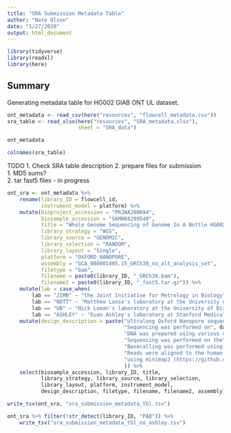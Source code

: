 ```yaml
---
title: "SRA Submission Metadata Table"
author: "Nate Olson"
date: "1/27/2020"
output: html_document
---
```


```r
library(tidyverse)
library(readxl)
library(here)
```

## Summary
Generating metadata table for HG002 GIAB ONT UL dataset.


```r
ont_metadata <- read_csv(here("resources", "flowcell_metadata.csv"))
sra_table <- read_xlsx(here("resources", "SRA_metadata.xlsx"), 
                       sheet = "SRA_data")
```

```r
ont_metadata
```

```r
colnames(sra_table)
```

TODO
1. Check SRA table description
2. prepare files for submission  
    1. MD5 sums?  
    2. tar fast5 files - in progress


```r
ont_sra <- ont_metadata %>% 
    rename(library_ID = flowcell_id,
           instrument_model = platform) %>% 
    mutate(bioproject_accession = "PRJNA200694",
           biosample_accession = "SAMN04299540",
           title = "Whole Genome Sequencing of Genome In A Bottle HG002 Unsheared Genomic DNA using ONT.",
           library_strategy = "WGS",
           library_source = "GENOMIC",
           library_selection = "RANDOM",
           library_layout = "Single",
           platform = "OXFORD_NANOPORE",
           assembly = "GCA_000001405.15_GRCh38_no_alt_analysis_set",
           filetype = "bam",
           filename = paste0(library_ID, "_GRCh38.bam"),
           filename2 = paste0(library_ID, "_fast5.tar.gz")) %>% 
    mutate(lab = case_when(
        lab == "JIMB" ~ "the Joint Initiative for Metrology in Biology",
        lab == "NOTT" ~ "Matthew Loose's laboratory at the University of Nottingham",
        lab == "UB" ~ "Nick Loman's laboratory at the University of Birmingham",
        lab == "ASHLEY" ~ "Euan Ashley's laboratory at Stanford Medical School")) %>% 
    mutate(design_description = paste("Ultralong Oxford Nanopore sequencing of Genome in a Bottle Ashkenazi son cell line HG002 (GM24385) (Jain, et al 2018, https://doi.org/10.1038/nbt.4060).",
                                      "Sequencing was performed on", date, "at ", paste0(lab,"."), 
                                      "DNA was prepared using various modified versions of Josh Quick's protocol (https://dx.doi.org/10.17504/protocols.io.mrxc57n).",
                                      "Sequencing was performed on the", instrument_model, "using a", type, "flowcell and", kit, "sequencing kit.",
                                      "Basecalling was performed using Guppy V3.2.4 (https://nanoporetech.com/) and", config, "configuration file.",
                                      "Reads were aligned to the human genome reference GRCh38 without alts or decoys (GCA_000001405.15_GRCh38_no_alt_analysis_set.fna.gz)", 
                                      "using minimap2 (https://github.com/lh3/minimap2, Li 2018 https://doi.org/10.1093/bioinformatics/bty191)."
                                      )) %>% 
    select(biosample_accession, library_ID, title, 
           library_strategy, library_source, library_selection, 
           library_layout, platform, instrument_model, 
           design_description, filetype, filename, filename2, assembly)
```

```r
write_tsv(ont_sra, "sra_submission_metadata_tbl.tsv")
```

```r
ont_sra %>% filter(!str_detect(library_ID, "PAD")) %>% 
    write_tsv("sra_submission_metadata_tbl_no_ashley.tsv")
```

